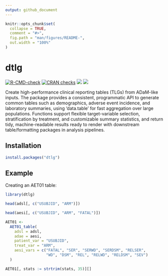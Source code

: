 ```yaml
---
output: github_document
---
```


```r
knitr::opts_chunk$set(
  collapse = TRUE,
  comment = "#>",
  fig.path = "man/figures/README-",
  out.width = "100%"
)
```

# dtlg

<!-- badges: start -->
[![R-CMD-check](https://github.com/AscentSoftware/dtlg/actions/workflows/R-CMD-check.yaml/badge.svg)](https://github.com/AscentSoftware/dtlg/actions/workflows/R-CMD-check.yaml) [![CRAN checks](https://badges.cranchecks.info/summary/dtlg.svg)](https://cran.r-project.org/web/checks/check_results_dtlg.html) [![](http://cranlogs.r-pkg.org/badges/last-month/dtlg)](https://cran.r-project.org/package=dtlg) [![](https://www.r-pkg.org/badges/version/dtlg)](https://cran.r-project.org/package=dtlg)
<!-- badges: end -->

Create high-performance clinical reporting tables (TLGs) from ADaM-like inputs.
The package provides a consistent, programmatic API to generate common tables
such as demographics, adverse event incidence, and laboratory summaries, using
'data.table' for fast aggregation over large populations. Functions support
flexible target-variable selection, stratification by treatment, and
customizable summary statistics, and return tidy, machine-readable results ready
to render with downstream table/formatting packages in analysis pipelines.

## Installation

``` r
install.packages("dtlg")
```

## Example

Creating an AET01 table:

```r
library(dtlg)

head(adsl[, c("USUBJID", "ARM")])

head(aesi[, c("USUBJID", "ARM", "FATAL")])

AET01 <-
  AET01_table(
    adsl = adsl,
    adae = aesi,
    patient_var = "USUBJID",
    treat_var = "ARM",
    aesi_vars = c("FATAL", "SER", "SERWD", "SERDSM", "RELSER",
                  "WD", "DSM", "REL", "RELWD", "RELDSM", "SEV")
  )

AET01[, stats := strtrim(stats, 35)][]
```

